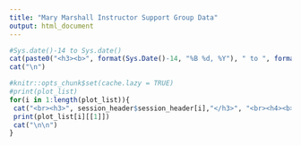 ```yaml
---
title: "Mary Marshall Instructor Support Group Data"
output: html_document
---
```

```r
#Sys.date()-14 to Sys.date()
cat(paste0("<h3><b>", format(Sys.Date()-14, "%B %d, %Y"), " to ", format(Sys.Date(), "%B %d, %Y"), "</b></h3>"))
cat("\n")
```

```r
#knitr::opts_chunk$set(cache.lazy = TRUE)
#print(plot_list)
for(i in 1:length(plot_list)){
 cat("<br><h3>", session_header$session_header[i],"</h3>", "<br><h4><b>", questions_plot$clean[i], "</b></h4>\n")
 print(plot_list[i][[1]])
 cat("\n\n")
}
```
